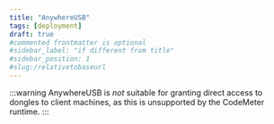 ```yaml
---
title: "AnywhereUSB"
tags: [deployment]
draft: true
#commented frontmatter is optional
#sidebar_label: "if different from title"
#sidebar_position: 1
#slug:/relativetobaseurl
---
```


:::warning
AnywhereUSB is _not_ suitable for granting direct access to dongles to client machines, as this is unsupported by the CodeMeter runtime.
:::
